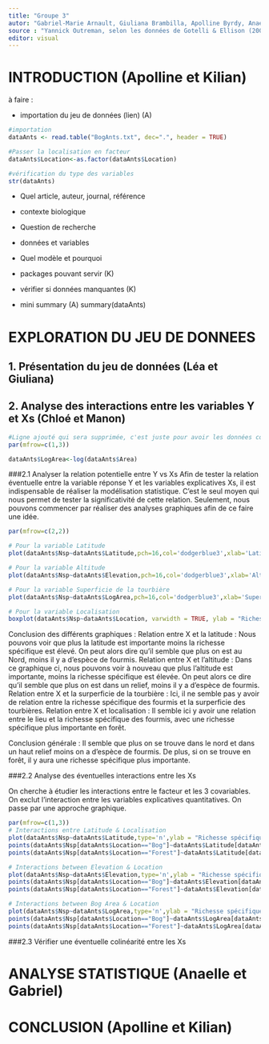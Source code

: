 ```yaml
---
title: "Groupe 3"
autor: "Gabriel-Marie Arnault, Giuliana Brambilla, Apolline Byrdy, Anaelle Hulbert, Manon Le Bihan, Kilian Prevost, Chloé Van der Swaelmen et Léa Vuille"
source : "Yannick Outreman, selon les données de Gotelli & Ellison (2002) - Biogeography at a regional scale : determinants of antspecies density in New England bogs and forests. Ecology, 83 : 1604-1609."
editor: visual
---
```


# **INTRODUCTION** (Apolline et Kilian)

à faire :

-   importation du jeu de données (lien) (A)

```r
#importation
dataAnts <- read.table("BogAnts.txt", dec=".", header = TRUE)

#Passer la localisation en facteur 
dataAnts$Location<-as.factor(dataAnts$Location)

#vérification du type des variables 
str(dataAnts)
```

-   Quel article, auteur, journal, référence

-   contexte biologique

-   Question de recherche

-   données et variables

-   Quel modèle et pourquoi

-   packages pouvant servir (K)

-   vérifier si données manquantes (K)

-   mini summary (A) summary(dataAnts)

# **EXPLORATION DU JEU DE DONNEES**

## 1. Présentation du jeu de données (Léa et Giuliana)

## 2. Analyse des interactions entre les variables Y et Xs (Chloé et Manon)

```r
#Ligne ajouté qui sera supprimée, c'est juste pour avoir les données correctes
par(mfrow=c(1,3))

dataAnts$LogArea<-log(dataAnts$Area)

```

###2.1 Analyser la relation potentielle entre Y vs Xs 
Afin de tester la relation éventuelle entre la variable réponse Y et les variables explicatives Xs, il est indispensable de réaliser la modélisation statistique. C'est le seul moyen qui nous permet de tester la significativité de cette relation. Seulement, nous pouvons commencer par réaliser des analyses graphiques afin de ce faire une idée.

```r

par(mfrow=c(2,2))

# Pour la variable Latitude
plot(dataAnts$Nsp~dataAnts$Latitude,pch=16,col='dodgerblue3',xlab='Latitude',ylab='Richesse spécifique des fourmis')

# Pour la variable Altitude
plot(dataAnts$Nsp~dataAnts$Elevation,pch=16,col='dodgerblue3',xlab='Altitude',ylab='Richesse spécifique des fourmis')

# Pour la variable Superficie de la tourbière
plot(dataAnts$Nsp~dataAnts$LogArea,pch=16,col='dodgerblue3',xlab='Superficie de la tourbière',ylab='Richesse spécifique des fourmis')

# Pour la variable Localisation
boxplot(dataAnts$Nsp~dataAnts$Location, varwidth = TRUE, ylab = "Richesse spécifique des fourmis", xlab = "Localisation", col=c('#000099','#339900'), main = "")
```

Conclusion des différents graphiques : 
Relation entre X et la latitude : Nous pouvons voir que plus la latitude est importante moins la richesse spécifique est élevé. On peut alors dire qu'il semble que plus on est au Nord, moins il y a d'espèce de fourmis.
Relation entre X et l'altitude : Dans ce graphique ci, nous pouvons voir à nouveau que plus l'altitude est importante, moins la richesse spécifique est élevée. On peut alors ce dire qu'il semble que plus on est dans un relief, moins il y a d'espèce de fourmis. 
Relation entre X et la surperficie de la tourbière : Ici, il ne semble pas y avoir de relation entre la richesse spécifique des fourmis et la surperficie des tourbières.
Relation entre X et localisation : Il semble ici y avoir une relation entre le lieu et la richesse spécifique des fourmis, avec une richesse spécifique plus importante en forêt. 

Conclusion générale : 
Il semble que plus on se trouve dans le nord et dans un haut relief moins on a d'espèce de fourmis. De plus, si on se trouve en forêt, il y aura une richesse spécifique plus importante. 

###2.2 Analyse des éventuelles interactions entre les Xs

On cherche à étudier les interactions entre le facteur et les 3 covariables. On exclut l'interaction entre les variables explicatives quantitatives. On passe par une approche graphique.

```r

par(mfrow=c(1,3))
# Interactions entre Latitude & Localisation
plot(dataAnts$Nsp~dataAnts$Latitude,type='n',ylab = "Richesse spécifique de fourmis",xlab="Latitude")
points(dataAnts$Nsp[dataAnts$Location=="Bog"]~dataAnts$Latitude[dataAnts$Location=="Bog"],pch=16,cex=2,col='#000099')
points(dataAnts$Nsp[dataAnts$Location=="Forest"]~dataAnts$Latitude[dataAnts$Location=="Forest"],pch=17,cex=2,col='#339900')

# Interactions between Elevation & Location
plot(dataAnts$Nsp~dataAnts$Elevation,type='n',ylab = "Richesse spécifique de fourmis",xlab="Altitude")
points(dataAnts$Nsp[dataAnts$Location=="Bog"]~dataAnts$Elevation[dataAnts$Location=="Bog"],pch=16,cex=2,col='#000099')
points(dataAnts$Nsp[dataAnts$Location=="Forest"]~dataAnts$Elevation[dataAnts$Location=="Forest"],pch=17,cex=2,col='#339900')

# Interactions between Bog Area & Location
plot(dataAnts$Nsp~dataAnts$LogArea,type='n',ylab = "Richesse spécifique de fourmis",xlab="Superficie de la tourbière")
points(dataAnts$Nsp[dataAnts$Location=="Bog"]~dataAnts$LogArea[dataAnts$Location=="Bog"],pch=16,cex=2,col='#000099')
points(dataAnts$Nsp[dataAnts$Location=="Forest"]~dataAnts$LogArea[dataAnts$Location=="Forest"],pch=17,cex=2,col='#339900')

```

###2.3 Vérifier une éventuelle colinéarité entre les Xs

# **ANALYSE STATISTIQUE** (Anaelle et Gabriel)

# **CONCLUSION** (Apolline et Kilian)
